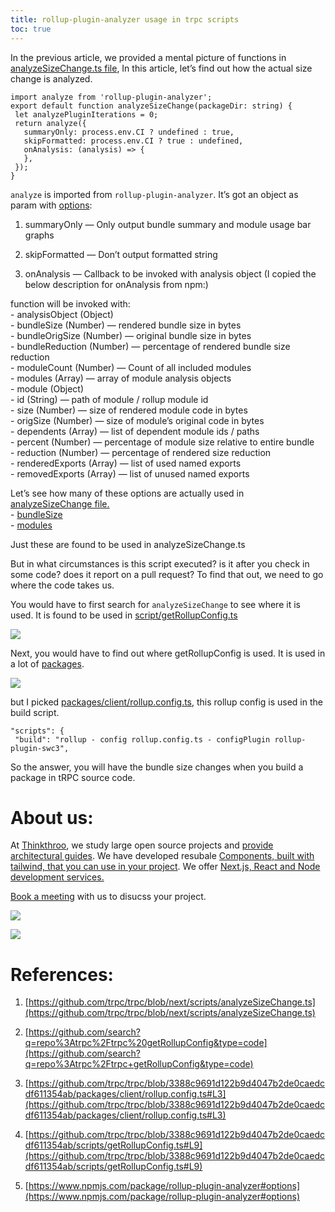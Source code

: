 ```yaml
---
title: rollup-plugin-analyzer usage in trpc scripts
toc: true
---
```


In the previous article, we provided a mental picture of functions in [analyzeSizeChange.ts file](https://github.com/trpc/trpc/blob/next/scripts/analyzeSizeChange.ts), In this article, let’s find out how the actual size change is analyzed.

```plaintext
import analyze from 'rollup-plugin-analyzer';
export default function analyzeSizeChange(packageDir: string) {
 let analyzePluginIterations = 0;
 return analyze({
   summaryOnly: process.env.CI ? undefined : true,
   skipFormatted: process.env.CI ? true : undefined,
   onAnalysis: (analysis) => {
   },
 });
}
```

`analyze` is imported from `rollup-plugin-analyzer`. It’s got an object as param with [options](https://www.npmjs.com/package/rollup-plugin-analyzer#options):

1. summaryOnly — Only output bundle summary and module usage bar graphs
    
2. skipFormatted — Don’t output formatted string
    
3. onAnalysis — Callback to be invoked with analysis object (I copied the below description for onAnalysis from npm:)
    

function will be invoked with:  
\- analysisObject (Object)  
\- bundleSize (Number) — rendered bundle size in bytes  
\- bundleOrigSize (Number) — original bundle size in bytes  
\- bundleReduction (Number) — percentage of rendered bundle size reduction  
\- moduleCount (Number) — Count of all included modules  
\- modules (Array) — array of module analysis objects  
\- module (Object)  
\- id (String) — path of module / rollup module id  
\- size (Number) — size of rendered module code in bytes  
\- origSize (Number) — size of module’s original code in bytes  
\- dependents (Array) — list of dependent module ids / paths  
\- percent (Number) — percentage of module size relative to entire bundle  
\- reduction (Number) — percentage of rendered size reduction  
\- renderedExports (Array) — list of used named exports  
\- removedExports (Array) — list of unused named exports

Let’s see how many of these options are actually used in [analyzeSizeChange file.](https://github.com/trpc/trpc/blob/next/scripts/analyzeSizeChange.ts)  
\- [bundleSize](https://github.com/trpc/trpc/blob/next/scripts/analyzeSizeChange.ts#L36)  
\- [modules](https://github.com/trpc/trpc/blob/next/scripts/analyzeSizeChange.ts#L38)

Just these are found to be used in analyzeSizeChange.ts

But in what circumstances is this script executed? is it after you check in some code? does it report on a pull request? To find that out, we need to go where the code takes us.

You would have to first search for `analyzeSizeChange` to see where it is used. It is found to be used in [script/getRollupConfig.ts](https://github.com/trpc/trpc/blob/3388c9691d122b9d4047b2de0caedcdf611354ab/scripts/getRollupConfig.ts#L9)

![](https://miro.medium.com/v2/resize:fit:875/1*RPGfbTRlwfJg8rhGwP-Pvg.png)

Next, you would have to find out where getRollupConfig is used. It is used in a lot of [packages](https://github.com/search?q=repo%3Atrpc%2Ftrpc+getRollupConfig&type=code).

![](https://miro.medium.com/v2/resize:fit:875/1*zM814-Ubj1vNcOgzudevBw.png)

but I picked [packages/client/rollup.config.ts](https://github.com/trpc/trpc/blob/3388c9691d122b9d4047b2de0caedcdf611354ab/packages/client/rollup.config.ts#L3), this rollup config is used in the build script.

```plaintext
"scripts": {
 "build": "rollup - config rollup.config.ts - configPlugin rollup-plugin-swc3",
```

So the answer, you will have the bundle size changes when you build a package in tRPC source code.

# **About us:**

At [Thinkthroo](https://thinkthroo.com/), we study large open source projects and [provide architectural guides](https://app.thinkthroo.com/architecture). We have developed resubale [Components, built with tailwind, that you can use in your project](https://thinkthroo.com/components). We offer [Next.js, React and Node development services.](https://thinkthroo.com/components)

[Book a meeting](https://cal.com/team-thinkthroo-dxiovj/consultation?date=2024-10-19&month=2024-10) with us to disucss your project.

![](https://miro.medium.com/v2/resize:fit:875/1*6kRyk_7nWfv8JSoaXxoNjQ.png)

![](https://miro.medium.com/v2/resize:fit:875/1*_1bbtIe_HR07sKSyskLy2A.png)

# **References:**

1. [https://github.com/trpc/trpc/blob/next/scripts/analyzeSizeChange.ts](https://github.com/trpc/trpc/blob/next/scripts/analyzeSizeChange.ts)
    
2. [https://github.com/search?q=repo%3Atrpc%2Ftrpc%20getRollupConfig&type=code](https://github.com/search?q=repo%3Atrpc%2Ftrpc+getRollupConfig&type=code)
    
3. [https://github.com/trpc/trpc/blob/3388c9691d122b9d4047b2de0caedcdf611354ab/packages/client/rollup.config.ts#L3](https://github.com/trpc/trpc/blob/3388c9691d122b9d4047b2de0caedcdf611354ab/packages/client/rollup.config.ts#L3)
    
4. [https://github.com/trpc/trpc/blob/3388c9691d122b9d4047b2de0caedcdf611354ab/scripts/getRollupConfig.ts#L9](https://github.com/trpc/trpc/blob/3388c9691d122b9d4047b2de0caedcdf611354ab/scripts/getRollupConfig.ts#L9)
    
5. [https://www.npmjs.com/package/rollup-plugin-analyzer#options](https://www.npmjs.com/package/rollup-plugin-analyzer#options)
    

[  
](https://medium.com/tag/javascript?source=post_page-----39f49b331ea2--------------------------------)
